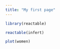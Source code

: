 ```yaml
---
title: "My first page"
---
```


```r
library(reactable)
```

```r
reactable(infert)
```

```r
plot(women)
```
